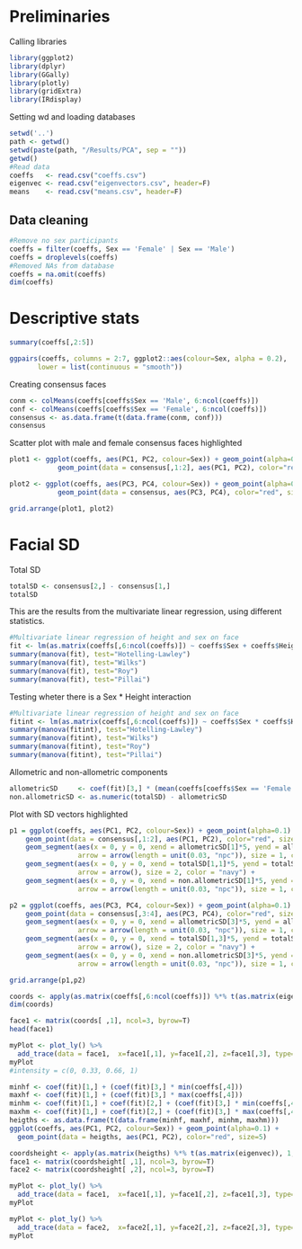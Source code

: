 # Preliminaries

Calling libraries
```r
library(ggplot2)
library(dplyr)
library(GGally)
library(plotly)
library(gridExtra)
library(IRdisplay)
```

Setting wd and loading databases
```r
setwd('..')
path <- getwd()
setwd(paste(path, "/Results/PCA", sep = ""))
getwd()
#Read data
coeffs   <- read.csv("coeffs.csv")
eigenvec <- read.csv("eigenvectors.csv", header=F)
means    <- read.csv("means.csv", header=F)
```

## Data cleaning

```r
#Remove no sex participants
coeffs = filter(coeffs, Sex == 'Female' | Sex == 'Male')
coeffs = droplevels(coeffs)
#Removed NAs from database
coeffs = na.omit(coeffs)
dim(coeffs)
```

# Descriptive stats

```r
summary(coeffs[,2:5])
```

```r
ggpairs(coeffs, columns = 2:7, ggplot2::aes(colour=Sex, alpha = 0.2), 
       lower = list(continuous = "smooth"))
```

Creating consensus faces
```r
conm <- colMeans(coeffs[coeffs$Sex == 'Male', 6:ncol(coeffs)])
conf <- colMeans(coeffs[coeffs$Sex == 'Female', 6:ncol(coeffs)])
consensus <- as.data.frame(t(data.frame(conm, conf)))
consensus
```

Scatter plot with male and female consensus faces highlighted 
```r
plot1 <- ggplot(coeffs, aes(PC1, PC2, colour=Sex)) + geom_point(alpha=0.1) + 
            geom_point(data = consensus[,1:2], aes(PC1, PC2), color="red", size=3)

plot2 <- ggplot(coeffs, aes(PC3, PC4, colour=Sex)) + geom_point(alpha=0.1) + 
            geom_point(data = consensus, aes(PC3, PC4), color="red", size=3)

grid.arrange(plot1, plot2)
```

# Facial SD 

Total SD

```r
totalSD <- consensus[2,] - consensus[1,]
totalSD
```

This are the results from the multivariate linear regression, using different statistics. 

```r
#Multivariate linear regression of height and sex on face
fit <- lm(as.matrix(coeffs[,6:ncol(coeffs)]) ~ coeffs$Sex + coeffs$Height)
summary(manova(fit), test="Hotelling-Lawley")
summary(manova(fit), test="Wilks")
summary(manova(fit), test="Roy")
summary(manova(fit), test="Pillai")
```

Testing wheter there is a Sex * Height interaction

```r
#Multivariate linear regression of height and sex on face
fitint <- lm(as.matrix(coeffs[,6:ncol(coeffs)]) ~ coeffs$Sex * coeffs$Height)
summary(manova(fitint), test="Hotelling-Lawley")
summary(manova(fitint), test="Wilks")
summary(manova(fitint), test="Roy")
summary(manova(fitint), test="Pillai")
```



Allometric and non-allometric components

```r
allometricSD     <- coef(fit)[3,] * (mean(coeffs[coeffs$Sex == 'Female',4]) - mean(coeffs[coeffs$Sex == 'Male',4]))
non.allometricSD <- as.numeric(totalSD) - allometricSD
```

Plot with SD vectors highlighted

```r
p1 = ggplot(coeffs, aes(PC1, PC2, colour=Sex)) + geom_point(alpha=0.1) +
    geom_point(data = consensus[,1:2], aes(PC1, PC2), color="red", size=5) + 
    geom_segment(aes(x = 0, y = 0, xend = allometricSD[1]*5, yend = allometricSD[2]*5), 
                 arrow = arrow(length = unit(0.03, "npc")), size = 1, color="yellow4") + 
    geom_segment(aes(x = 0, y = 0, xend = totalSD[1,1]*5, yend = totalSD[1,2]*5), 
                 arrow = arrow(), size = 2, color = "navy") + 
    geom_segment(aes(x = 0, y = 0, xend = non.allometricSD[1]*5, yend = non.allometricSD[2]*5), 
                 arrow = arrow(length = unit(0.03, "npc")), size = 1, color="green4")

p2 = ggplot(coeffs, aes(PC3, PC4, colour=Sex)) + geom_point(alpha=0.1) +
    geom_point(data = consensus[,3:4], aes(PC3, PC4), color="red", size=5) + 
    geom_segment(aes(x = 0, y = 0, xend = allometricSD[3]*5, yend = allometricSD[4]*5), 
                 arrow = arrow(length = unit(0.03, "npc")), size = 1, color="yellow4") + 
    geom_segment(aes(x = 0, y = 0, xend = totalSD[1,3]*5, yend = totalSD[1,4]*5), 
                 arrow = arrow(), size = 2, color = "navy") + 
    geom_segment(aes(x = 0, y = 0, xend = non.allometricSD[3]*5, yend = non.allometricSD[4]*5), 
                 arrow = arrow(length = unit(0.03, "npc")), size = 1, color="green4")

grid.arrange(p1,p2)
```

```r
coords <- apply(as.matrix(coeffs[,6:ncol(coeffs)]) %*% t(as.matrix(eigenvec)), 1, function(x) x + t(means))
dim(coords)
```

```r
face1 <- matrix(coords[ ,1], ncol=3, byrow=T)
head(face1)
```

```r
myPlot <- plot_ly() %>% 
  add_trace(data = face1,  x=face1[,1], y=face1[,2], z=face1[,3], type="mesh3d") 
myPlot
#intensity = c(0, 0.33, 0.66, 1)
```

```r
minhf <- coef(fit)[1,] + (coef(fit)[3,] * min(coeffs[,4]))
maxhf <- coef(fit)[1,] + (coef(fit)[3,] * max(coeffs[,4]))
minhm <- coef(fit)[1,] + coef(fit)[2,] + (coef(fit)[3,] * min(coeffs[,4]))
maxhm <- coef(fit)[1,] + coef(fit)[2,] + (coef(fit)[3,] * max(coeffs[,4]))
heigths <- as.data.frame(t(data.frame(minhf, maxhf, minhm, maxhm)))
ggplot(coeffs, aes(PC1, PC2, colour=Sex)) + geom_point(alpha=0.1) +
  geom_point(data = heigths, aes(PC1, PC2), color="red", size=5)

```

```r
coordsheight <- apply(as.matrix(heigths) %*% t(as.matrix(eigenvec)), 1, function(x) x + t(means))
face1 <- matrix(coordsheight[ ,1], ncol=3, byrow=T)
face2 <- matrix(coordsheight[ ,2], ncol=3, byrow=T)
```

```r
myPlot <- plot_ly() %>% 
  add_trace(data = face1,  x=face1[,1], y=face1[,2], z=face1[,3], type="mesh3d") 
myPlot
```

```r
myPlot <- plot_ly() %>% 
  add_trace(data = face2,  x=face2[,1], y=face2[,2], z=face2[,3], type="mesh3d") 
myPlot
```


